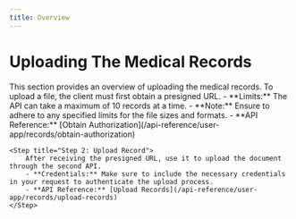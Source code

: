 ```yaml
---
title: Overview
---
```


# Uploading The Medical Records

<Note>
    This section provides an overview of uploading the medical records.
</Note>

<Steps>
    <Step title="Step 1: Upload Record">
        To upload a file, the client must first obtain a presigned URL.
        - **Limits:** The API can take a maximum of 10 records at a time.
        - **Note:** Ensure to adhere to any specified limits for the file sizes and formats.
        - **API Reference:** [Obtain Authorization](/api-reference/user-app/records/obtain-authorization)
    </Step>

    <Step title="Step 2: Upload Record">
        After receiving the presigned URL, use it to upload the document through the second API.
        - **Credentials:** Make sure to include the necessary credentials in your request to authenticate the upload process.
        - **API Reference:** [Upload Records](/api-reference/user-app/records/upload-records)
    </Step>
</Steps>

